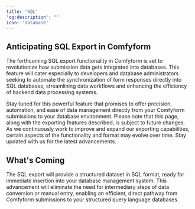 ```yaml
---
title: 'SQL'
'og:description': ""
icon: 'database'
---
```


## Anticipating SQL Export in Comfyform

The forthcoming SQL export functionality in Comfyform is set to revolutionize how submission data gets integrated into databases. This feature will cater especially to developers and database administrators seeking to automate the synchronization of form responses directly into SQL databases, streamlining data workflows and enhancing the efficiency of backend data processing systems.

<Tip>
    Stay tuned for this powerful feature that promises to offer precision, automation, and ease of data management directly from your Comfyform submissions to your database environment.
</Tip>

<Warning>
    Please note that this page, along with the exporting features described, is subject to future changes. As we continuously work to improve and expand our exporting capabilities, certain aspects of the functionality and format may evolve over time. Stay updated with us for the latest advancements.
</Warning>

## What's Coming

The SQL export will provide a structured dataset in SQL format, ready for immediate insertion into your database management system. This advancement will eliminate the need for intermediary steps of data conversion or manual entry, enabling an efficient, direct pathway from Comfyform submissions to your structured query language databases.